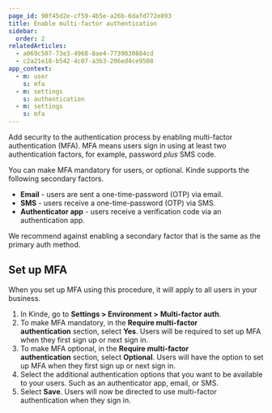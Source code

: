 ```yaml
---
page_id: 90f45d2e-cf59-4b5e-a26b-6dafd772e893
title: Enable multi-factor authentication
sidebar:
  order: 2
relatedArticles:
  - a069c507-73e3-4968-8ae4-7739030884cd
  - c2a21e18-b542-4c07-a3b3-206ed4ce9508
app_context:
  - m: user
    s: mfa
  - m: settings
    s: authentication
  - m: settings
    s: mfa
---
```


Add security to the authentication process by enabling multi-factor authentication (MFA). MFA means users sign in using at least two authentication factors, for example, password _plus_ SMS code.

You can make MFA mandatory for users, or optional. Kinde supports the following secondary factors.

- **Email** - users are sent a one-time-password (OTP) via email.
- **SMS** - users receive a one-time-password (OTP) via SMS.
- **Authenticator app** - users receive a verification code via an authentication app.

We recommend against enabling a secondary factor that is the same as the primary auth method.

## **Set up MFA**

When you set up MFA using this procedure, it will apply to all users in your business.

1. In Kinde, go to **Settings > Environment >** **Multi-factor auth**.
2. To make MFA mandatory, in the **Require multi-factor authentication** section, select **Yes**. Users will be required to set up MFA when they first sign up or next sign in.
3. To make MFA optional, in the **Require multi-factor authentication** section, select **Optional**. Users will have the option to set up MFA when they first sign up or next sign in.
4. Select the additional authentication options that you want to be available to your users. Such as an authenticator app, email, or SMS.
5. Select **Save**. Users will now be directed to use multi-factor authentication when they sign in.
